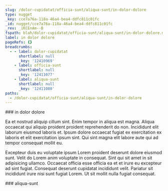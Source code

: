 ```yaml
---
slug: /dolor-cupidatat/officia-sunt/aliqua-sunt/in-dolor-dolore
type: nugget
_key: cce7a76a-118a-46a4-bea4-ddfc811c01fc
_id: nugget/cce7a76a-118a-46a4-bea4-ddfc811c01fc
_rev: _iKCEnAm--B
fspath: blah/dolor-cupidatat/officia-sunt/aliqua-sunt/in-dolor-dolore.md
label: in dolor dolore
pageRefs: {}
breadcrumbs:
  - - label: dolor-cupidatat
      shortlabel: null
      _key: '12410969'
    - label: officia-sunt
      shortlabel: null
      _key: '12411077'
    - label: aliqua-sunt
      shortlabel: null
      _key: '12411080'
paths:
  - /dolor-cupidatat/officia-sunt/aliqua-sunt/in-dolor-dolore
---
```


<NuggetArea>
<Nugget slug="/dolor-cupidatat/officia-sunt/aliqua-sunt/in-dolor-dolore" type="nugget" _key="cce7a76a-118a-46a4-bea4-ddfc811c01fc" _id="nugget/cce7a76a-118a-46a4-bea4-ddfc811c01fc" _rev="_iKCEnAm--B" fspath="blah/dolor-cupidatat/officia-sunt/aliqua-sunt/in-dolor-dolore.md" label="in dolor dolore" paths="/dolor-cupidatat/officia-sunt/aliqua-sunt/in-dolor-dolore">
<NuggetBody>
### in dolor dolore

Ea et nostrud aliquip cillum sint. Enim tempor in aliqua est magna. Aliqua occaecat qui aliquip proident proident reprehenderit do non. Incididunt elit laborum eiusmod laboris et. Ipsum dolore occaecat fugiat ex exercitation ex laboris et elit exercitation ipsum sint. Qui sint magna elit labore aute qui ad tempor consequat mollit eu.

Excepteur duis eu voluptate ipsum Lorem proident deserunt dolore eiusmod sunt. Velit do Lorem anim voluptate in consequat. Sint qui sit amet in sit adipisicing ullamco. Occaecat officia esse officia ea et et irure eu excepteur ad sint fugiat. Consequat deserunt cupidatat incididunt velit. Pariatur sit incididunt irure nisi sunt fugiat Lorem. Ut sit mollit nulla fugiat consequat.

</NuggetBody>
<Breadcrumbs>
<Crumbs>
<Crumb _key="12410969" label="dolor-cupidatat" /><Crumb _key="12411077" label="officia-sunt" /><Crumb _key="12411080" label="aliqua-sunt" />
</Crumbs>
</Breadcrumbs>
</Nugget>

<NuggetsInbound>
</NuggetsInbound>
<NuggetsOutbound>
</NuggetsOutbound>
</NuggetArea>
<PassagesInbound>
<Passage direction="inbound" type="passage" _key="12411080" _id="passage/12411080" _rev="_iKCEnAm--_" label="aliqua-sunt" passage="aliqua-sunt" fspath="blah/dolor-cupidatat/officia-sunt/aliqua-sunt" paths="/dolor-cupidatat/officia-sunt/aliqua-sunt" slug="/dolor-cupidatat/officia-sunt/aliqua-sunt">
<NuggetBody>
### aliqua-sunt

</NuggetBody>
<Breadcrumbs>
<Crumbs>
<Crumb _key="12410969" label="dolor-cupidatat" /><Crumb _key="12411077" label="officia-sunt" />
</Crumbs>
</Breadcrumbs>
</Passage>

</PassagesInbound>
<PassagesOutbound>
</PassagesOutbound>